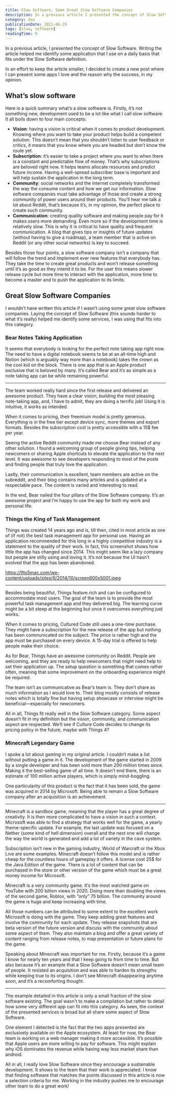 ```yaml
---
title: Slow Software, Some Great Slow Software Companies
description: In a previous article I presented the concept of Slow Software, what are some examples of such companies?
category: dev
publicationDate: 2021-06-29
tags: [slow, software]
readingTime: 9
---
```



<OldContentWarning publicaitonDate={2021} />

In a previous article, I presented the concept of Slow Software. Writing the article helped me identify some application that I use on a daily basis that fits under the Slow Software definition.

In an effort to keep the article smaller, I decided to create a new post where I can present some apps I love and the reason why the success, in my opinion.

## What’s slow software

Here is a quick summary what’s a slow software is. Firstly, it’s not something new, development used to be a lot like what I call slow software. It all boils down to four main concepts:

-   **Vision**: having a vision is critical when it comes to product development. Knowing where you want to take your product helps build a competent solution. This doesn’t mean that you shouldn’t listen to user feedback or critics, it means that you know where you are headed but don’t know the route yet.
-   **Subscription**: it’s easier to take a project where you want to when there is a constant and predictable flow of money. That’s why subscriptions are beloved right now. It helps teams allocate resources and predict future income. Having a well-spread subscriber base is important and will help sustain the application in the long term.
-   **Community**: social networks and the internet completely transformed the way the consume content and how we get our information. Slow software companies must take advantage of those and create a strong community of power users around their products. You’ll hear me talk a lot about Reddit, that’s because it’s, in my opinion, the perfect place to create such community.
-   **Communication**: creating quality software and making people pay for it makes users more demanding. Even more so if the development time is relatively slow. This is why it is critical to have quality and frequent communication. A blog that gives tips or insights of future updates (without having to give a roadmap), a team member that is active on Reddit (or any other social networks) is key to succeed.

Besides those four points, a slow software company isn’t a company that will follow the trend and implement ever new features that everybody has. They take the time to create great products and won’t release something until it’s as good as they intend it to be. For the user this means slower release cycle but more time to interact with the application, more time to become a master and to push the application to its limits.

## Great Slow Software Companies

I wouldn’t have written this article if I wasn’t using some great slow software companies. Laying the concept of Slow Software (this sounds harder to what it’s really) helped me identify some services, I was using that fits into this category.

### Bear Notes Taking Application

It seems that everybody is looking for the perfect note taking app right now. The need to have a digital notebook seems to be at an all-time high and Notion (which is arguably way more than a notebook) takes the crown as the cool kid on the block. There is one app that is an Apple product exclusive that is beloved by many. It’s called Bear and it’s as simple as a note taking app can be while remaining powerful.

---

The team worked really hard since the first release and delivered an awesome product. They have a clear vision, building the most pleasing note-taking app, and, I have to admit, they are doing a terrific job! Using it is intuitive, it works as intended.

When it comes to pricing, their freemium model is pretty generous. Everything is in the free tier except device sync, more themes and export formats. Besides the subscription cost is pretty accessible with a 15$ fee per year.

Seeing the active Reddit community made me choose Bear instead of any other solution. I found a welcoming group of people giving tips, helping newcomers or sharing Apple shortcuts to elevate the application to the next level. It was awesome to see developers responding to most of the posts and finding people that truly love the application.

Lastly, their communication is excellent, team members are active on the subreddit, and their blog contains many articles and is updated at a respectable pace. The content is varied and interesting to read.

In the end, Bear nailed the four pillars of the Slow Software company. It’s an awesome project and I’m happy to use the app for both my work and personal life.

### Things the King of Task Management

Things was created 14 years ago and is, till then, cited in most article as one of (if not) the best task management app for personal use. Having an application recommended for this long in a highly competitive industry is a statement to the quality of their work. In fact, this screenshot shows how little the app has changed since 2014. This might seem like a lazy company but people are stilly using and loving it. It’s not because the UI hasn’t evolved that the app has been abandoned.

https://9to5mac.com/wp-content/uploads/sites/6/2014/10/screen800x5001.jpeg

---

Besides being beautiful, Things feature rich and can be configured to accommodate most users. The goal of the team is to provide the most powerful task management app and they delivered big. The learning curve might be a bit steep at the beginning but once it overcomes everything just works.

When it comes to pricing, Cultured Code still uses a one-time purchase. They might have a subscription for the new release of the app but nothing has been communicated on the subject. The price is rather high and the app must be purchased on every device. A 15-day trial is offered to help people make their choice.

As for Bear, Things have an awesome community on Reddit. People are welcoming, and they are ready to help newcomers that might need help to set their application up. The setup question is something that comes rather often, meaning that some improvement on the onboarding experience might be required.

The team isn’t as communicative as Bear’s team is. They don’t share as much information as I would love to. Their blog mostly consists of release notes which is totally fine but having setup showcase or interview might be beneficial—especially for newcomers.

All in all, Things fit really well in the Slow Software category. Some aspect doesn’t fit in my definition but the vision, community, and communication aspect are respected. We’ll see if Culture Code decides to change its pricing policy in the future, maybe with Things 4?

### Minecraft Legendary Game

I spoke a lot about gaming in my original article. I couldn’t make a list without putting a game in it. The development of the game started in 2009 by a single developer and has been sold more than 200 million times since. Making it the best-selling game of all time. It doesn’t end there, there is an estimate of 100 million active players, which is simply mind-boggling.

One particularity of this product is the fact that it has been sold, the game was acquired in 2014 by Microsoft. Being able to remain a Slow Software company after an acquisition is an achievement.

---

Minecraft is a sandbox game, meaning that the player has a great degree of creativity. It is then more complicated to have a vision in such a context. Microsoft was able to find a strategy that works well for the game, a yearly theme-specific update. For example, the last update was focused on a Nether (some kind of hell dimension) overall and the next one will change the way the world is generated and add a lot of variety in the cave system.

Subscription isn’t new in the gaming industry, World of Warcraft or the Xbox Live are some examples. Minecraft doesn’t follow this model and is rather cheap for the countless hours of gameplay it offers. A license cost 25$ for the Java Edition of the game. There is a lot of content that can be purchased in the store or other version of the game which must be a great money income for Microsoft.

Minecraft is a very community game. It’s the most watched game on YouTube with 200 billion views in 2020. Doing more than doubling the views of the second game, Roblox, with “only” 75 billion. The community around the game is huge and keep increasing with time.

All those numbers can be attributed to some extent to the excellent work Microsoft is doing with the game. They keep adding great features and involve the community for each update. They release snapshots that are beta version of the future version and discuss with the community about some aspect of them. They also maintain a blog and offer a great variety of content ranging from release notes, to map presentation or future plans for the game.

Speaking about Minecraft was important for me. Firstly, because it’s a game I know for nearly ten years and that I keep going to from time to time. But also because it’s an example that a Slow Software doesn’t mean small team of people. It resisted an acquisition and was able to harden its strengths while keeping true to its origins. I don’t see Minecraft disappearing anytime soon, and it’s a recomforting thought.

---

The example detailed in this article is only a small fraction of the slow software existing. The goal wasn’t to make a compilation but rather to detail how some very different app can fit into this category. As seen, the context of the presented services is broad but all share some aspect of Slow Software.

One element I detected is the fact that the two apps presented are exclusively available on the Apple ecosystem. At least for now, the Bear team is working on a web manager making it more accessible. It’s possible that Apple users are more willing to pay for software. This might explain why iOS dominates the revenue while having way less market share than android.

All in all, I really love Slow Software since they encourage a sustainable development. It shows to the team that their work is appreciated. I know that finding software that matches the points discussed in this article is now a selection criteria for me. Working in the industry pushes me to encourage other team to do a great work!
